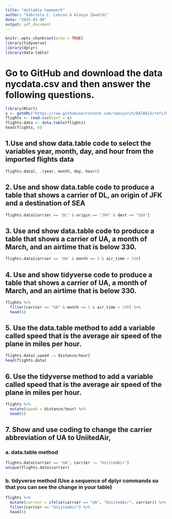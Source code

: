 ```yaml
---
title: "dottable homework"
author: "Gabriela C. Lebron & Alasya Zeweldi"
date: "2025-03-04"
output: pdf_document
---
```


```r
knitr::opts_chunk$set(echo = TRUE)
library(tidyverse)
library(dplyr)
library(data.table)
```

# Go to GitHub and download the data nycdata.csv and then answer the following questions.

```r
library(RCurl)
x <- getURL("https://raw.githubusercontent.com/semiyarih/DATA613/refs/heads/main/dottable/nycdata.csv")
flights <- read.csv(text = x)
flights.data <- data.table(flights)
head(flights, 6)
```


## 1.Use and show data.table code to select the variables year, month, day, and hour from the imported flights data

```r
flights.data[, .(year, month, day, hour)]
```


## 2. Use and show data.table code to produce a table that shows a carrier of DL, an origin of JFK and a destination of SEA

```r
flights.data[carrier == "DL" & origin == "JFK" & dest == "SEA"]
```


## 3. Use and show data.table code to produce a table that shows a carrier of UA, a month of March, and an airtime that is below 330.

```r
flights.data[carrier == "UA" & month == 3 & air_time < 330]
```

## 4. Use and show tidyverse code to produce a table that shows a carrier of UA, a month of March, and an airtime that is below 330.

```r
flights %>% 
  filter(carrier == "UA" & month == 3 & air_time < 330) %>% 
  head(6)
```

## 5. Use the data.table method to add a variable called speed that is the average air speed of the plane in miles per hour.

```r
flights.data[,speed := distance/hour]
head(flights.data)
```

## 6. Use the tidyverse method to add a variable called speed that is the average air speed of the plane in miles per hour.

```r
flights %>% 
  mutate(speed = distance/hour) %>% 
  head(6)
```

## 7. Show and use coding to change the carrier abbreviation of UA to UniitedAir,

### a. data.table method

```r
flights.data[carrier == "UA", carrier := "UniitedAir"]
unique(flights.data$carrier)
```

### b. tidyverse method (Use a sequence of dplyr commands so that you can see the change in your table)

```r
flights %>%
  mutate(carrier = ifelse(carrier == "UA", "UniitedAir", carrier)) %>% 
  filter(carrier == "UniitedAir") %>% 
  head(6)

```

